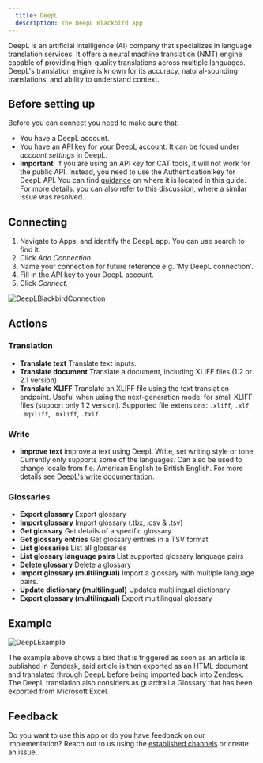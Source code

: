 ```yaml
---
  title: DeepL
  description: The DeepL Blackbird app
---
```


<LinkCard title="View on Github" target="_blank" href="https://github.com/bb-io/DeepL" icon="github" />

DeepL is an artificial intelligence (AI) company that specializes in language translation services. It offers a neural machine translation (NMT) engine capable of providing high-quality translations across multiple languages. DeepL's translation engine is known for its accuracy, natural-sounding translations, and ability to understand context.

## Before setting up

Before you can connect you need to make sure that:

- You have a DeepL account.
- You have an API key for your DeepL account. It can be found under _account settings_ in DeepL.
- **Important**: If you are using an API key for CAT tools, it will not work for the public API. Instead, you need to use the Authentication key for DeepL API. You can find [guidance](https://youtu.be/WTt3UuiDAf4?t=79) on where it is located in this guide. For more details, you can also refer to this [discussion](https://github.com/DeepLcom/deepl-python/issues/106), where a similar issue was resolved.

## Connecting

1. Navigate to Apps, and identify the DeepL app. You can use search to find it.
2. Click _Add Connection_.
3. Name your connection for future reference e.g. 'My DeepL connection'.
4. Fill in the API key to your DeepL account.
5. Click _Connect_.

![DeepLBlackbirdConnection](https://raw.githubusercontent.com/bb-io/DeepL/main/image/README/DeepLBlackbirdConnection.png)

## Actions

### Translation 

- **Translate text** Translate text inputs.
- **Translate document** Translate a document, including XLIFF files (1.2 or 2.1 version).
- **Translate XLIFF** Translate an XLIFF file using the text translation endpoint. Useful when using the next-generation model for small XLIFF files (support only 1.2 version). Supported file extensions: `.xliff`, `.xlf`, `.mqxliff`, `.mxliff`, `.txlf`.

### Write
- **Improve text** improve a text using DeepL Write, set writing style or tone. Currently only supports some of the languages. Can also be used to change locale from f.e. American English to British English. For more details see [DeepL's write documentation](https://developers.deepl.com/docs/api-reference/improve-text).

### Glossaries 

- **Export glossary** Export glossary 
- **Import glossary** Import glossary (.tbx, .csv & .tsv) 
- **Get glossary** Get details of a specific glossary 
- **Get glossary entries** Get glossary entries in a TSV format 
- **List glossaries** List all glossaries
- **List glossary language pairs** List supported glossary language pairs
- **Delete glossary** Delete a glossary
- **Import glossary (multilingual)** Import a glossary with multiple language pairs.
- **Update dictionary (multilingual)** Updates multilingual dictionary 
- **Export glossary (multilingual)** Export multilingual glossary

## Example

![DeepLExample](https://raw.githubusercontent.com/bb-io/DeepL/main/image/README/DeepLExample.png)

The example above shows a bird that is triggered as soon as an article is published in Zendesk, said article is then exported as an HTML document and translated through DeepL before being imported back into Zendesk. The DeepL translation also considers as guardrail a Glossary that has been exported from Microsoft Excel.

## Feedback

Do you want to use this app or do you have feedback on our implementation? Reach out to us using the [established channels](https://www.blackbird.io/) or create an issue.

